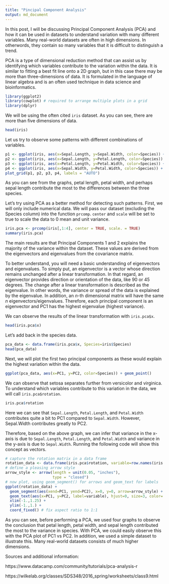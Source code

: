 ```yaml
---
title: "Pincipal Component Analysis"
output: md_document
---
```


In this post, I will be discussing Principal Component Analysis (PCA) and how it can be used in datasets to understand variation with many different variables. Many real-world datasets are often in high dimensions. In otherwords, they contain so many variables that it is difficult to distinguish a trend. 

PCA is a type of dimensional reduction method that can assist us by identifying which variables contribute to the variation within the data. It is similar to fitting a best fit line onto a 2D graph, but in this case there may be more than three-dimensions of data. It is formulated in the language of linear algebra and is an often used technique in data science and bioinformatics. 

```r
library(ggplot2)
library(cowplot) # required to arrange multiple plots in a grid
library(dplyr)
```


We will be using the often cited `iris` dataset. As you can see, there are more than five dimensions of data. 

```r
head(iris)
```

Let us try to observe some patterns with different combinations of variables. 

```r
p1 <- ggplot(iris, aes(x=Sepal.Length, y=Sepal.Width, color=Species)) + geom_point()
p2 <- ggplot(iris, aes(x=Sepal.Length, y=Petal.Length, color=Species)) + geom_point()
p3 <- ggplot(iris, aes(x=Petal.Length, y=Petal.Width, color=Species)) + geom_point()
p4 <- ggplot(iris, aes(x=Sepal.Width, y=Petal.Width, color=Species)) + geom_point()
plot_grid(p1, p2, p3, p4, labels = "AUTO")
```

As you can see from the graphs, petal length, petal width, and perhaps sepal length contribute the most to the differences between the three species. 

Let's try using PCA as a better method for detecting such patterns. First, we will only include numerical data. We will pass our dataset (excluding the Species column) into the function `prcomp`. `center` and `scale` will be set to true to scale the data to 0 mean and unit variance.

```r
iris.pca <- prcomp(iris[,1:4], center = TRUE, scale. = TRUE)
summary(iris.pca)
```

The main results are that Principal Components 1 and 2 explains the majority of the variance within the dataset. These values are derived from the eigenvectors and eigenvalues from the covariance matrix. 

To better understand, you will need a basic understanding of eigenvectors and eigenvalues. To simply put, an eigenvector is a vector whose direction remains unchanged after a linear transformation. In that regard, an eigenvector provides direction or orientation of the data, like 90 or 45 degrees. The change after a linear transformation is described as the eigenvalue. In other words, the variance or spread of the data is explained by the eigenvalue. In addition, an *n*-th dimensional matrix will have the same *n* eigenvectors/eigenvalues. Therefore, each principal component is an eigenvector and PC1 has the highest eigenvalue (highest variance).

We can observe the results of the linear transformation with `iris.pca$x`.  

```r
head(iris.pca$x)
```

Let's add back in the species data.

```r
pca_data <- data.frame(iris.pca$x, Species=iris$Species)
head(pca_data)
```

Next, we will plot the first two principal components as these would explain the highest variation within the data.

```r
ggplot(pca_data, aes(x=PC1, y=PC2, color=Species)) + geom_point()
```

We can observe that setosa separates  further from versicolor and virginica. To understand which variables contribute to this variation in the data, we will call `iris.pca$rotation`.

```r
iris.pca$rotation
```

Here we can see that `Sepal.Length`, `Petal.Length`, and `Petal.Width` contributes quite a bit to PC1 compared to `Sepal.Width`. However, Sepal.Width contributes greatly to PC2. 

Therefore, based on the above graph, we can infer that variance in the x-axis is due to `Sepal.Length`, `Petal.Length`, and `Petal.Width` and variance in the y-axis is due to `Sepal.Width`. Running the following code will show this concept as vectors. 

```r
# capture the rotation matrix in a data frame
rotation_data <- data.frame(iris.pca$rotation, variable=row.names(iris.pca$rotation))
# define a pleasing arrow style
arrow_style <- arrow(length = unit(0.05, "inches"),
                     type = "closed")
# now plot, using geom_segment() for arrows and geom_text for labels
ggplot(rotation_data) + 
  geom_segment(aes(xend=PC1, yend=PC2), x=0, y=0, arrow=arrow_style) + 
  geom_text(aes(x=PC1, y=PC2, label=variable), hjust=0, size=3, color='blue') + 
  xlim(-1.,1.25) + 
  ylim(-1.,1.) +
  coord_fixed() # fix aspect ratio to 1:1
```

As you can see, before performing a PCA, we used four graphs to observe the conclusion that petal length, petal width, and sepal length contributed the most to the variance in species. With PCA, we could easily observe this with the PCA plot of PC1 vs PC2. In addition, we used a simple dataset to illustrate this. Many real-world datasets consists of much higher dimensions. 

Sources and additional information:

https://www.datacamp.com/community/tutorials/pca-analysis-r

https://wilkelab.org/classes/SDS348/2016_spring/worksheets/class9.html


